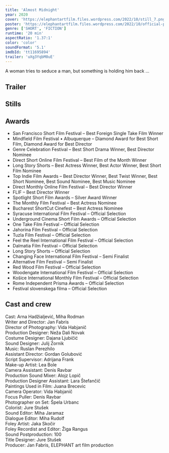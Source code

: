 ```yaml
---
title: 'Almost Midnight'
year: 2020
cover: 'https://elephantartfilm.files.wordpress.com/2022/10/still_7.png'
poster: 'https://elephantartfilm.files.wordpress.com/2022/10/official-poster-i.png'
genre: ['SHORT', 'FICTION']
runtime: '20 min'
aspectRatio: '1.37:1'
color: 'color'
soundFormat: '5.1'
imdbId: 'tt11695894'
trailer: 'uXg3YqbM0uE'
---
```



A woman tries to seduce a man, but something is holding him back …

<h2>Trailer</h2>

<YouTube id={frontmatter.trailer} class="md:mx-24 xl:mx-12 my-6" />

<h2>Stills</h2>

<h2>Awards</h2>

- San Francisco Short Film Festival – Best Foreign Single Take Film Winner
- Mindfield Film Festival • Albuquerque – Diamond Award for Best Short Film, Diamond Award for Best Director
- Genre Celebration Festival – Best Short Drama Winner, Best Director Nominee
- Direct Short Online Film Festival – Best Film of the Month Winner
- Long Story Shorts – Best Actress Winner, Best Actor Winner, Best Short Film Nominee
- Top Indie Film Awards – Best Director Winner, Best Twist Winner, Best Short Nominee, Best Sound Nominee, Best Music Nominee
- Direct Monthly Online Film Festival – Best Director Winner
- FLIF – Best Director Winner
- Spotlight Short Film Awards – Silver Award Winner
- The Monthly Film Festival – Best Actress Nominee
- Bucharest ShortCut Cinefest – Best Actress Nominee
- Syracuse International Film Festival – Official Selection
- Underground Cinema Short Film Awards – Official Selection
- One Take Film Festival – Official Selection
- Jahorina Film Festival – Official Selection
- Tuzla Film Festival – Official Selection
- Feel the Reel International Film Festival – Official Selection
- Dalmatia Film Festival – Official Selection
- Long Story Shorts – Official Selection
- Changing Face International Film Festival – Semi Finalist
- Alternative Film Festival – Semi Finalist
- Red Wood Film Festival – Official Selection
- Woodengate International Film Festival – Official Selection
- Košice International Monthly Film Festival – Official Selection
- Rome Independent Prisma Awards – Official Selection
- Festival slovenskega filma – Official Selection

<h2>Cast and crew</h2>

<span class="font-light">Cast:</span> Arna Hadžialjević, Miha Rodman  
<span class="font-light">Writer and Director:</span> Jan Fabris  
<span class="font-light">Director of Photography:</span> Vida Habjanič  
<span class="font-light">Production Designer:</span> Neža Dali Novak  
<span class="font-light">Costume Designer:</span> Dajana Ljubičić  
<span class="font-light">Sound Designer:</span> Julij Zornik  
<span class="font-light">Music:</span> Ruslan Perezhilo  
<span class="font-light">Assistant Director:</span> Gordan Golubović  
<span class="font-light">Script Supervisor:</span> Adrijana Frank  
<span class="font-light">Make-up Artist:</span> Lea Bole  
<span class="font-light">Camera Assistant:</span> Denis Ravbar  
<span class="font-light">Production Sound Mixer:</span> Alojz Lopič  
<span class="font-light">Production Designer Assistant:</span> Lara Štefančič  
<span class="font-light">Paintings Used in Film:</span> Juana Brecevic  
<span class="font-light">Camera Operator:</span> Vida Habjanič  
<span class="font-light">Focus Puller:</span> Denis Ravbar  
<span class="font-light">Photographer on Set:</span> Špela Urbanc  
<span class="font-light">Colorist:</span> Jure Stušek  
<span class="font-light">Sound Editor:</span> Miha Jaramaz  
<span class="font-light">Dialogue Editor:</span> Miha Rudolf  
<span class="font-light">Foley Artist:</span> Jaka Skočir  
<span class="font-light">Foley Recordist and Editor:</span> Žiga Rangus  
<span class="font-light">Sound Postproduction:</span> 100  
<span class="font-light">Title Designer:</span> Jure Stušek  
<span class="font-light">Producer:</span> Jan Fabris, ELEPHANT art film production  


